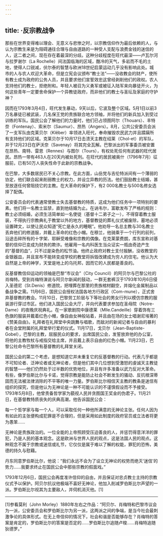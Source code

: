 ```yaml
---
---
---
```

title: ·反宗教战争
---




那些在世界变得难以理会、无意义与悲惨之时，以宗教信仰作为最后依赖的人，与认为宗教生来是为阻碍通往合理与自由道路的一种受人支配与浪费金钱的迷信的人，这二者之间，现在存在着最深的分歧。这种分歧程度在旺代最深——卢瓦尔河与拉罗谢尔（La Rochelle）间法国临海的区域，酷冷的天气，多岩而不毛的土地，使得人口锐减，伏尔泰的智慧与欧洲18世纪启蒙运动几乎没有影响此处。城市的人与农人欢迎大革命，但是立宪会议颁布“教士法”——没收教会的财产，使所有教士成为政府的公务人员，并且要求他们宣誓效忠这曾经剥削他们的政权。农人支持他们的教士，拒绝附和。年轻人被召为义勇军或被征入陆军来向暴徒开火，为何这些青年一定要舍命保护一个异教徒政府，而非他们的教士与圣坛及家庭的守护神？

因而在1793年3月4日，旺代发生暴动，9天以后，它波及整个区域。5月1日以前3万名暴徒已被武装，几名保王党的贵族联合地方领袖，并将他们的新兵加入到受过训练的军队。国民公会了解他们的力量时，他们已占领图阿尔（Thouars）、丰特奈（Fontenay）、索米尔（Saumur）、昂热（Angers）。8月，公共公安委员会派了一支军队由克莱贝尔（Klěber）率领进入旺代，奉命摧毁农民武力并且蹂躏所有支持他们的区域。克莱贝尔于10月17日击溃天主教在绍莱（Chol-et）的军队，并于12月23日在萨沃奈（Savenay）将其完全瓦解。巴黎派出的军事委员被安置在昂热、南特、雷恩（Rennes）与图尔（Tours），有权处死任何有武器的旺代居民。昂热一带有463人在20天内被处死刑。在旺代的居民被奥什（1796年7月）征服前，已有50万人丧失性命于此新的宗教战争。

在巴黎，大多数居民已不关心宗教。在此方面，山岳党与吉伦特派间有一个薄弱的协定，他们联合起来削弱教士的权力，并设立异教的历法。他们鼓励教士结婚，甚至放逐任何曾阻挠它的主教。在大革命的保护下，有2 000名教士与500名修女选择了配偶。

公安委员会的代表通常使教士失去基督教的特质，这成为他们任务中一项特别的要素。他们将一名教士监禁，直到他结婚为止。在讷韦尔，富歇发布了严格的规则：教士必须结婚，必须生活简单如一名使徒（基督十二弟子之一），不得穿着教士服装，不得执行宗教典礼于教堂以外的地方，基督教徒的葬礼仪式被废除，墓地必须设置碑文，以使让民众知道“死亡是永久的睡眠”。他劝导一名总主教与30名教士丢弃他们的修道服，并戴上革命的红色小帽。在穆兰，他骑乘于一个行列的前列，沿途击碎所有的十字架、耶稣受难像和宗教的偶像。在克莱蒙费朗，库东宣称对基督的信仰已变成为财务的欺诈。他雇用一名内科医生当众证实一瓶由奇迹产生的“基督的血”，只不过是染色的松节油。他终止政府对教士支付报酬，没收教堂的金银器皿，并且宣布不能转变成学校的教堂将拆毁改建成为穷人的住宅。他认为大自然是上帝的神学，天堂是地上的乌托邦，因而它的人民都是善良的。

反基督教信仰运动的领袖是巴黎“市议会”（City Council）的阿贝尔与巴黎公社的肖梅特。受到肖梅特演说与阿贝尔新闻的鼓动，一群无套裤汉于1793年10月6日侵入圣德尼（St.Denis）修道院，把埋葬在那里的贵族棺材翻空，并熔化金属制品以备战争之需。11月6日，国民公会授权法国各地方行政区（Com-mune），正式舍弃基督教的教会。11月10日，巴黎劳工阶层与下等社会的男女行列以模仿宗教的服装游行穿过市区。他们进入国民公会大厅，并向代表要求参加在圣母院（Notre-Dame）的夜晚庆祝典礼。在一家歌剧院中康德莱（Mlle.Candeille）穿着饰有三色旗的服装并戴着红色小帽，像自由女神般站着，并且由在场的女士唱谢尼埃著的《赞美自由》。礼拜者在礼拜堂中央跳舞与唱歌，而敌对的新闻记者与自由的暴利者在会堂附属的礼拜堂举行爱的仪式。11月17日，戈贝尔（Jean-Baptiste-Gobel），巴黎的主教，屈服民众的要求，出席国民公会，发誓放弃他的办公室，将他的主教牧杖与戒指交给主席，并且戴上表示自由的红色小帽。11月23日，巴黎公社命令巴黎所有基督教的礼拜堂关闭。

国民公会的第二个考虑，是想知道它并未重复它的反基督教的行动。代表几乎都是不可知论者、泛神论者或无神论者，但是他们其中几位想到受激怒的虔诚天主教徒的智慧——他们仍然处于过半数的优势地位，并且有许多准备以武力反对大革命。有些，像罗伯斯比尔与卡诺，觉得宗教是能防止社会不断发生的骚动、反抗根深蒂固而无法被法律消除的不平等的唯一力量。罗伯斯比尔相信天主教的教条是迷信有组织的探究，但是他认为无神论是一种不可能认识的不谨慎假设而不予接受。1793年5月8日，他曾责备哲学家为藐视人民并贪图国王奖金的伪君子。11月21日，在基督教特质丧失的庆典高潮，他告诉国民公会：

每一个哲学家与每一个人，可以采取任何一种他所满意的无神论主张。任何人因为有如此的主张便构成犯罪是不合理的，但是采用如此制度的政府官员或立法者将更为愚笨……

无神论是贵族政治的。一位全能的上帝照顾受压迫善良的人，并惩罚得意洋洋的罪犯，乃是人民的基本观念。这是欧洲与世界人民的观点，这是法国人民的观点。这种观念不属于宗教或迷信或礼节，它仅仅是属于难以了解的权能，罪犯的恐怖，美德的持久与慰藉。



丹东同意罗伯斯比尔，他说：“我们永远不会为了设立无神论的权势而绝灭‘迷信’的势力……我要求终止在国民公会中那些宗教的假面戏。”

1793年12月6日，国民公会再度准许信仰的自由，并且保证对忠贞教士主持的宗教仪式予以保护。阿贝尔抗议他极端不喜好无神论，他加入削减罗伯斯比尔声望的一派。罗伯斯比尔视其为主要敌人，并伺机消灭他。[1]



* * *



[1]参看莫利（John Morley）1880年左右之作品：“阿贝尔、肖梅特和巴黎市议会为一派，公安委员会和罗伯斯比尔为另一派，这两派之间的争端，是当今社会最刺激争论的具体形式。在无上帝信仰的情况下，社会和谐是否能够存在？肖梅特的答案是肯定的，罗伯斯比尔的答案是否定的……罗伯斯比尔追随卢梭……肖梅特追随狄德罗。”